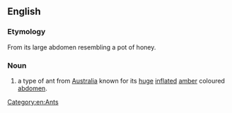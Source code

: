 ==English==

===Etymology===
From its large abdomen resembling a pot of honey.

===Noun===
{{en-noun|sg=[[honey-pot]] [[ant]]}}

# a type of ant from [[Australia]] known for its [[huge]] [[inflate]]d [[amber]] coloured [[abdomen]].

[[Category:en:Ants]]